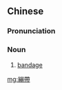 {{also|繃帯}}
==Chinese==
{{zh-forms|s=绷带|1=to stretch tight}}

===Pronunciation===
{{zh-pron
|m=bēngdài
|c=bang1 daai3-2
|cat=n
}}

===Noun===
{{zh-noun}}

# [[bandage]]
#: {{zh-x|你 需要 用 繃帶 包紮 你 的 傷口。|You need to wrap your wound in a '''bandage'''.}}

{{zh-cat|Elementary}}

[[mg:繃帶]]